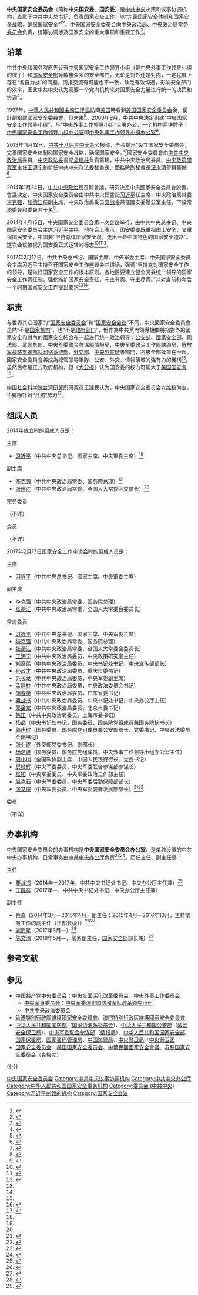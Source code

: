 {{Infobox PRCG
|中共机构名称 = 中央国家安全委员会
|标志1 = Danghui.svg
|人员名称 = 组成人员
|职位1 = 主席
|人员1 = [[习近平|习近平]]
|职位2 = 副主席
|人员2 = [[李克强|李克强]]<br>[[栗战书|栗战书]]
|人数2 = 2
|职位3 = 办公室主任
|人员3 = [[丁薛祥|丁薛祥]]
|衔级3 = （[[中共中央政治局委员|中央政治局委员]]、[[中共中央办公厅|中央办公厅]]主任兼）
|上级机构 = [[中国共产党中央委员会|中国共产党中央委员会]]<br />[[中国共产党中央政治局|中国共产党中央政治局]]
|机构类型 =[[中国共产党中央委员会|中共中央]]决策和议事协调机构
|办事机构 =中央国家安全委员会办公室
|场所1=中央国家安全委员会办公室
|地址1 = [[北京市|北京市]]
|A = 国家安全机关
|a = [[中华人民共和国国家安全部|中华人民共和国国家安全部]]
|B = 公安机关情报机构
|b = [[公安部国内安全保卫局|公安部国内安全保卫局]]
|C = 军队情报机构
|c = [[中央军委联合参谋部情报局|中央军委联合参谋部情报局]]
}}
{{中华人民共和国政治}}

'''中央国家安全委员会'''（简称'''中央国安委'''、'''国安委'''）是[[中国共产党中央委员会|中共中央]]决策和议事协调机构，直属于[[中国共产党中央委员会总书记|中共中央总书记]]，负责[[国家安全|国家安全]]工作，以“完善国家安全体制和国家安全战略，确保国家安全”<ref>{{Cite web|title=中国决定设立国家安全委员会|url=http://www.apdnews.com/news/45424.html|accessdate=2019-07-16|date=2013-11-14|publisher=亚太日报|archiveurl=https://web.archive.org/web/20131117135438/http://www.apdnews.com/news/45424.html|archivedate=2013-11-17|dead-url=yes}}</ref><ref>{{Cite web|url=http://news.ifeng.com/mainland/special/sbjszqh/content-3/detail_2013_11/12/31186107_0.shtml|title=中国将设立国家安全委员会|accessdate=2017-06-01|date=2013-11-12|publisher=凤凰网|archive-date=2020-06-08|archive-url=https://web.archive.org/web/20200608083317/http://news.ifeng.com/mainland/special/sbjszqh/content-3/detail_2013_11/12/31186107_0.shtml|dead-url=no}}</ref>。中央国家安全委员会向[[中国共产党中央政治局|中央政治局]]、[[中国共产党中央政治局常务委员会|中央政治局常务委员会]]负责，统筹协调涉及国家安全的重大事项和重要工作<ref>{{Cite web|url=http://www.gov.cn/ldhd/2014-01/24/content_2575011.htm|title=中共中央政治局研究决定中央国家安全委员会设置|accessdate=2017-06-01|date=2014-01-24|publisher=中国政府网|archive-date=2020-11-04|archive-url=https://web.archive.org/web/20201104100430/http://www.gov.cn/ldhd/2014-01/24/content_2575011.htm|dead-url=no}}</ref>。

==沿革==
中共中央和[[中华人民共和国国务院|国务院]]原先设有[[中央外事工作委员会|中央国家安全工作领导小组]]（是[[中央外事工作委员会|中央外事工作领导小组]]的牌子）和[[中华人民共和国国家安全部|国家安全部]]等数量众多的安全部门，无论是对外还是对内，一定程度上存在“各自为战”的问题，情报交流有可能也不一致，缺乏有效沟通，影响安全部门的效率，因此中共中央认为需要一个党内机构来对国家安全力量进行统一的决策和协调<ref>{{Cite web|url=http://theory.people.com.cn/n/2013/1114/c49150-23535875.html|title=揭秘“国家安全委员会” 将终结过去“各自为战”的局面|accessdate=2017-06-01|date=2013-11-14|publisher=人民网|archive-date=2020-11-09|archive-url=https://web.archive.org/web/20201109135940/http://theory.people.com.cn/n/2013/1114/c49150-23535875.html|dead-url=no}}</ref>。

1997年，[[中華人民共和國主席|中華人民共和國主席]][[江泽民|江泽民]]訪問[[美国|美国]]時看到[[美国国家安全委员会|美国国家安全委员会]]後，便計劃組建國家安全委員會，但未果<ref>{{Cite web|url=http://news.takungpao.com.hk/mainland/focus/2013-11/2033054.html|title=中國籌設國安委 江澤民時代曾有此提議|accessdate=2017-06-01|author=方樂迪|date=2013-11-01|publisher=大公網|archive-date=2020-11-04|archive-url=https://web.archive.org/web/20201104101841/http://news.takungpao.com.hk/mainland/focus/2013-11/2033054.html|dead-url=no}}</ref>。2000年9月，中共中央决定组建“中央国家安全工作领导小组”，与“[[中央外事工作委员会|中央外事工作领导小组]]”[[合署办公|合署办公]]，[[一个机构两块牌子|一个机构两块牌子]]；[[中央外事工作委员会办公室|中央国家安全工作领导小组办公室]]即[[中央外事工作委员会办公室|中央外事工作领导小组办公室]]<ref name=gong>{{Cite web |url=http://www.usc.cuhk.edu.hk/PaperCollection/Details.aspx?id=7458 |title=宫力、门洪华、孙东方，中国外交决策机制变迁研究(1949～2009年)，世界经济与政治2009年第11期 |accessdate=2018-03-14 |archive-date=2016-03-04 |archive-url=https://web.archive.org/web/20160304215611/http://www.usc.cuhk.edu.hk/PaperCollection/Details.aspx?id=7458 |dead-url=no }}</ref>。

2013年11月12日，[[中国共产党第十八届中央委员会第三次全体会议|中共十八届三中全会]]公报称，全会提出“设立国家安全委员会，完善国家安全体制和国家安全战略，确保国家安全。”<ref>{{Cite news|url=http://www.xinhuanet.com/politics/2013-11/12/c_118113455.htm|title=授权发布：中国共产党第十八届中央委员会第三次全体会议公报|date=2013-11-12|newspaper=新华网|accessdate=2018-03-14|archive-date=2021-01-15|archive-url=https://web.archive.org/web/20210115145244/http://www.xinhuanet.com//politics/2013-11/12/c_118113455.htm|dead-url=no}}</ref>國家安全委員會由[[中国共产党中央政治局|中共中央政治局]]委員、[[中共中央政法委员会|中央政法委]]書記[[孟建柱|孟建柱]]負責籌建，中共中央政治局委員、[[中共中央政策研究室|中央政策研究室]]主任[[王沪宁|王沪宁]]和新任中共中央政法委秘書長、國務院副秘書長[[汪永清|汪永清]]參與籌備<ref name=":0">{{Cite web|url=http://news.takungpao.com.hk/world/focus/2013-05/1627027.html|title=韓媒：習近平擬建國家安全委員會 外交地位提升|accessdate=2017-06-01|author=王宇|date=2013-05-01|publisher=大公網|archive-date=2018-11-05|archive-url=https://web.archive.org/web/20181105160746/http://news.takungpao.com.hk/world/focus/2013-05/1627027.html|dead-url=no}}</ref>。

2014年1月24日，[[中国共产党中央政治局|中共中央政治局]]召開會議，研究決定中央國家安全委員會設置。會議決定，中央国家安全委员会由中共中央總書記[[习近平|习近平]]任主席，中央政治局常委[[李克强|李克强]]、[[张德江|张德江]]任副主席，中央政治局委员[[栗战书|栗战书]]兼任國安委辦公室主任，下設常務委員和委員若干名<ref>{{Cite web|url=http://news.xinhuanet.com/politics/2014-01/24/c_119122483.htm|title=习近平任中央国家安全委员会主席|date=2014-01-24|publisher=新华网|accessdate=2014-01-24|archive-date=2017-11-10|archive-url=https://web.archive.org/web/20171110030501/http://news.xinhuanet.com/politics/2014-01/24/c_119122483.htm|dead-url=no}}</ref>。

2014年4月15日，中央国家安全委员会第一次会议举行，由中共中央总书记、中央国家安全委员会主席[[习近平|习近平]]主持，他在会上表示，国安委要既重视国土安全，又重视国民安全，中国要“坚持总体国家安全观，走出一条中国特色的国家安全道路”。这次会议被视为国安委正式运转的标志<ref>{{cite web|url=http://www.bbc.co.uk/zhongwen/simp/china/2014/04/140415_xijinping_nationalsecurity.shtml|title=习近平呼吁走“中国特色”国安道路|date=2014-04-15|publisher=BBC中文网|accessdate=2014-04-16|archive-date=2014-04-18|archive-url=https://web.archive.org/web/20140418075515/http://www.bbc.co.uk/zhongwen/simp/china/2014/04/140415_xijinping_nationalsecurity.shtml|dead-url=no}}</ref><ref>{{cite web|url=http://www.chinanews.com/gn/2014/04-16/6067914.shtml|title=习近平一周三提国家安全 国安委历时五月正式运转|date=2014-04-16|publisher=中国新闻网|accessdate=2014-04-16|archive-date=2021-01-15|archive-url=https://web.archive.org/web/20210115095103/http://www.chinanews.com/gn/2014/04-16/6067914.shtml|dead-url=no}}</ref><ref name="diyi">{{Cite web|url=http://www.xinhuanet.com/politics/2014-04/15/c_1110253910.htm|title=习近平：坚持总体国家安全观 走中国特色国家安全道路|date=2014-04-15|publisher=新华网|accessdate=2018-03-14|archive-date=2021-01-15|archive-url=https://web.archive.org/web/20210115095003/http://www.xinhuanet.com//politics/2014-04/15/c_1110253910.htm|dead-url=no}}</ref>。

2017年2月17日，中共中央总书记、国家主席、中央军委主席、中央国家安全委员会主席习近平主持召开国家安全工作座谈会并讲话，强调“坚持党对国家安全工作的领导，是做好国家安全工作的根本原则。各地区要建立健全党委统一领导的国家安全工作责任制，强化维护国家安全责任，守土有责、守土尽责。”并对当前和今后一个时期国家安全工作提出要求<ref name=elyq/><ref name=shd/>。

== 职责 ==
与世界其它国家的“[[国家安全委员会|国家安全委员会]]”和“[[国家安全会议|国家安全会议]]”不同，中央國家安全委員會虽然“不是[[中华人民共和国国家机构列表|国家机构]]”，也“不是[[中华人民共和国政府机构|政府部门]]”，但作為中共黨內領導機關將把對外的國家安全和對內的國家安全結合在一起进行统一政治领导：[[中华人民共和国公安部|公安部]]、[[中华人民共和国国家安全部|國家安全部]]、[[中华人民共和国|司法部]]、[[中国人民武装警察部队|武警总部]]、[[中央军委联合参谋部情报局|中央军委联合参谋部情报局]]、[[中央军委政治工作部联络局|中央军委政治工作部联络局]]、[[中国人民解放军战略支援部队网络系统部|解放军战略支援部队网络系统部]]、[[中华人民共和国外交部|外交部]]、[[国务院新闻办公室|中央外宣辦]]等部門，將被全部揉並在一起。國家安全委員會將成為總管领导軍隊、公安、外交、情報領域的強有力的機構<ref name=":0" />。虽然后者是正式政府机构，但《[[大公报|大公报]]》认为国安委的权力可能大于[[美国国家安全委员会|美国国安會]]<ref>{{cite news|url=http://news.163.com/13/1117/08/9DSD47130001124J.html|title=港媒：中国国安委权力或大过美国“国安委”|date=2013-11-17|work=网易|accessdate=2013-11-17|archive-date=2020-11-15|archive-url=https://web.archive.org/web/20201115185949/https://news.163.com/13/1117/08/9DSD47130001124J.html|dead-url=no}}</ref>。

[[中国社会科学院台湾研究所|中国社会科学院台湾研究所]]研究员王建民认为，中央国家安全委员会以[[维稳|维稳]]为主，不排除针对“[[台灣獨立運動|台獨]]”势力<ref>{{cite news|url=http://news.cntv.cn/2013/11/13/ARTI1384314916999896.shtml|title=分析称国安委设立体现战略思维 属顺应时势之举|date=2013-11-13|accessdate=2013-11-13|work=央视网}}{{dead link|date=2017年11月|bot=InternetArchiveBot|fix-attempted=yes}}</ref>。

== 组成人员 ==
{{col-begin}}
{{col-2}}
2014年成立时的组成人员是：
; 主席
*[[习近平|习近平]]（中共中央总书记、國家主席、中央軍委主席）<ref name=diyi/>

; 副主席
*[[李克强|李克强]]（中共中央政治局常委、国务院总理）<ref name=diyi/>
*[[张德江|张德江]]（中共中央政治局常委、全国人大常委会委员长）<ref name=diyi/>

;常务委员
（不详）

;委员
（不详）

{{col-2}}
2017年2月17日国家安全工作座谈会时的组成人员是：
; 主席
*[[习近平|习近平]]（中共中央总书记、國家主席、中央軍委主席）

; 副主席
*[[李克强|李克强]]（中共中央政治局常委、国务院总理）
*[[张德江|张德江]]（中共中央政治局常委、全国人大常委会委员长）

;常务委员
*[[习近平|习近平]]（中共中央总书记、国家主席、中央军委主席）
*[[李克强|李克强]]（中共中央政治局常委、国务院总理）
*[[张德江|张德江]]（中共中央政治局常委、全国人大常委会委员长）
*[[王沪宁|王沪宁]]（中共中央政治局委员，中央政策研究室主任）
*[[刘奇葆|刘奇葆]]（中共中央政治局委员、中央书记处书记、中央宣传部部长）
*[[孙政才|孙政才]]（中共中央政治局委员，重庆市委书记）
*[[范长龙|范长龙]]（中共中央政治局委员，中央军委副主席）
*[[孟建柱|孟建柱]]（中共中央政治局委员，中央政法委员会书记）
*[[胡春华|胡春华]]（中共中央政治局委员，广东省委书记）
*[[栗战书|栗战书]]（中共中央政治局委员、中央书记处书记，中央办公厅主任）
*[[郭金龙|郭金龙]]（中共中央政治局委员，北京市委书记）
*[[韩正|韩正]]（中共中央政治局委员，上海市委书记）
*[[杨晶|杨晶]]（中央书记处书记，国务委员、国务院党组成员兼国务院秘书长）
*[[郭声琨|郭声琨]]（国务委员、国务院党组成员兼公安部部长、党委书记、中央政法委员会副书记）
*[[张业遂|张业遂]]（外交部党委书记、副部长）
*[[杨洁篪|杨洁篪]]（国务委员、国务院党组成员，中央外事工作领导小组办公室主任）
*[[周小川|周小川]]（全国政协副主席，中国人民银行行长、党委书记）
*[[房峰辉|房峰辉]]（中央军委委员、中央军委联合参谋部参谋长）
*[[张阳|张阳]]（中央军委委员、中央军委政治工作部主任）
*[[赵克石|赵克石]]（中央军委委员、中央军委后勤保障部部长）
*[[张又侠|张又侠]]（中央军委委员、中央军委装备发展部部长）<ref name=elyq>{{Cite web|url=http://www.xinhuanet.com/politics/2017-02/17/c_1120486809.htm|title=习近平主持召开国家安全工作座谈会|date=2017-02-17|publisher=新华网|accessdate=2018-03-14|archive-date=2020-11-09|archive-url=https://web.archive.org/web/20201109140031/http://www.xinhuanet.com/politics/2017-02/17/c_1120486809.htm|dead-url=no}}</ref><ref name=shd>{{Cite web|url=http://news.sohu.com/20170217/n481030722.shtml|title=中央国家安全委员会成员首度亮相《新闻联播》|date=2017-02-17|publisher=搜狐|accessdate=2018-03-14|archive-date=2020-11-09|archive-url=https://web.archive.org/web/20201109141019/http://news.sohu.com/20170217/n481030722.shtml|dead-url=no}}</ref>

;委员
（不详）
{{col-end}}

==办事机构==
中央国家安全委员会的办事机构是'''中央国家安全委员会办公室'''，是单独设置的中共中央办事机构，日常事务由[[中共中央办公厅|中共中央办公厅]]负责<ref>{{Cite web|url=http://i.ifeng.com/news/dalu/news?cid=0&aid=79423469|title=媒体：两大超级机构相继运作 栗战书掌国安办|date=2014-03-07|publisher=凤凰网|accessdate=2018-03-14|archive-date=2018-11-06|archive-url=https://web.archive.org/web/20181106053316/https://i.ifeng.com/news/dalu/news?cid=0&aid=79423469|dead-url=no}}</ref><ref>{{Cite web|url=http://new.qq.com/cmsn/20140125/20140125000549|title=总理任国安委副手职能超国防|date=2014-01-25|publisher=腾讯|accessdate=2018-03-14|archive-date=2020-11-15|archive-url=https://web.archive.org/web/20201115021332/https://new.qq.com/cmsn/20140125/20140125000549|dead-url=no}}</ref>。历任主任、副主任是：

{{col-begin}}
{{col-2}}
; 主任
*[[栗战书|栗战书]]（2014年—2017年，中共中央书记处书记、中央办公厅主任兼）<ref>{{Cite web|url=http://www.xinhuanet.com/politics/19cpcnc/2017-10/25/c_1121856249_3.htm|title=中共十九届中央领导机构成员简历|date=2017-10-25|publisher=新华网|accessdate=2018-03-14|archive-date=2020-11-09|archive-url=https://web.archive.org/web/20201109140057/http://www.xinhuanet.com/politics/19cpcnc/2017-10/25/c_1121856249_3.htm|dead-url=no}}</ref>
*[[丁薛祥|丁薛祥]]（2017年—，中共中央书记处书记、中央办公厅主任兼）

{{col-2}}
; 副主任
*[[蔡奇|蔡奇]]（2014年3月—2015年4月，副主任；2015年4月—2016年10月，主持常务工作的副主任（正部长级））<ref>{{Cite web|url=http://www.chinanews.com/gn/2017/06-23/8259797.shtml|title=新一届中共北京市委产生 蔡奇任市委书记|date=2017-06-23|publisher=中国新闻网|accessdate=2018-03-14|archive-date=2020-11-09|archive-url=https://web.archive.org/web/20201109140104/http://www.chinanews.com/gn/2017/06-23/8259797.shtml|dead-url=no}}</ref><ref>{{Cite web|url=http://leaders.people.com.cn/n1/2016/1101/c58278-28823348.html|title=中央国安办常务副主任蔡奇任北京市委副书记、代市长|date=2016-11-01|publisher=人民网|accessdate=2018-03-14|archive-date=2020-11-09|archive-url=https://web.archive.org/web/20201109140138/http://leaders.people.com.cn/n1/2016/1101/c58278-28823348.html|dead-url=no}}</ref>
*[[刘海星|刘海星]]（2017年3月—）<ref>{{Cite web|url=http://www.thepaper.cn/newsDetail_forward_2028113|title=刘海星出任中央国安委办公室副主任，此前担任外交部部长助理|date=2018-03-14|publisher=澎湃新闻|accessdate=2018-03-14|archive-date=2020-11-09|archive-url=https://web.archive.org/web/20201109140147/http://www.thepaper.cn/newsDetail_forward_2028113|dead-url=no}}</ref>
*[[陈文清|陈文清]]（2018年5月—，常务副主任，[[中华人民共和国国家安全部|国家安全部]]部长兼）<ref>{{cite web|url=http://www.court.gov.cn/zixun-xiangqing-94432.html|title=陈文清：坚持总体国家安全观 坚决维护国家安全|author=李阳|accessdate=2018-05-07|date=2018-05-06|publisher=最高人民法院|archive-date=2020-11-09|archive-url=https://web.archive.org/web/20201109140124/http://www.court.gov.cn/zixun-xiangqing-94432.html|dead-url=no}}</ref>

{{col-end}}

== 参考文献 ==
{{Reflist|30em}}

== 参见 ==
{{Portal|习近平|中国共产党|中华人民共和国|政治|国际关系|警察与执法}}
* [[中国共产党中央委员会|中国共产党中央委员会]]：[[中央全面深化改革委员会|中央全面深化改革委员会]]、[[中央外事工作委员会|中央外事工作委员会]]
**[[中央军事委员会|中央军事委员会]]：[[中央军委深化国防和军队改革领导小组|中央军委深化国防和军队改革领导小组]]
** [[中共中央政法委员会|中共中央政法委员会]]
* [[香港特別行政區維護國家安全委員會|香港特別行政區維護國家安全委員會]]、[[澳門特別行政區維護國家安全委員會|澳門特別行政區維護國家安全委員會]]
* [[中华人民共和国国防部|中华人民共和国国防部]]（[[国家边海防委员会|国家边海防委员会]]）、[[中华人民共和国公安部|中华人民共和国公安部]]（[[公安部政治安全保卫局|政治安全保卫局]]）、[[中央军委联合参谋部|中央军委联合参谋部]]（[[中央军委联合参谋部情报局|情报局]]）、[[中华人民共和国国家安全部|中华人民共和国国家安全部]]、[[中央保密委员会办公室|国家保密局]]、[[中央密码工作领导小组办公室|国家密码管理局]]、[[中国人民武装警察部队海警总队|中国海警局]]、[[中共中央办公厅警卫局|中央警卫局]]／[[中国人民解放军61889部队|中央警卫团]]
* [[国家安全委员会|国家安全委员会]]：[[美国国家安全委员会|美国国家安全委员会]]、[[國家安全會議_(中華民國)|中華民國國家安全會議]]、[[國家安全委員會_(蘇聯)|苏联国家安全委员会（克格勃）]]

{{-}}
{{中国共产党中央委员会}}
{{习近平}}

[[Category:中央国家安全委员会|]]
[[Category:中共中央议事协调机构|Category:中共中央议事协调机构]]
[[Category:中共中央办公厅|Category:中共中央办公厅]]
[[Category:中华人民共和国国家安全事务机构|Category:中华人民共和国国家安全事务机构]]
[[Category:委员会_(中共中央)|Category:委员会 (中共中央)]]
[[Category:习近平创领的机构|Category:习近平创领的机构]]
[[Category:国家安全会议|Category:国家安全会议]]